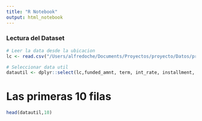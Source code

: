 ```yaml
---
title: "R Notebook"
output: html_notebook
---
```


### Lectura del Dataset 
```r
# Leer la data desde la ubicacion
lc <- read.csv("/Users/alfredoche/Documents/Proyectos/proyecto/Datos/prestamo.csv", stringsAsFactors = F)

# Seleccionar data util
datautil <- dplyr::select(lc,funded_amnt, term, int_rate, installment, grade, emp_title, emp_length,verification_status, annual_inc, loan_status, tot_cur_bal, home_ownership, issue_d, purpose, hardship_flag, debt_settlement_flag,num_actv_bc_tl,loan_amnt,delinq_2yrs)
```


# Las primeras 10 filas
```r
head(datautil,10)
```

